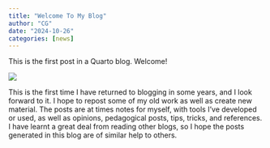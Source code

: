 ```yaml
---
title: "Welcome To My Blog"
author: "CG"
date: "2024-10-26"
categories: [news]
---
```


This is the first post in a Quarto blog. Welcome!

![](thumbnail.jpg)

This is the first time I have returned to blogging in some years, and I look forward to it.  I hope to repost some of my old work as well as create new material.  The posts are at times notes for myself, with tools I've developed or used, as well as opinions, pedagogical posts, tips, tricks, and references. I have learnt a great deal from reading other blogs, so I hope the posts generated in this blog are of similar help to others. 
